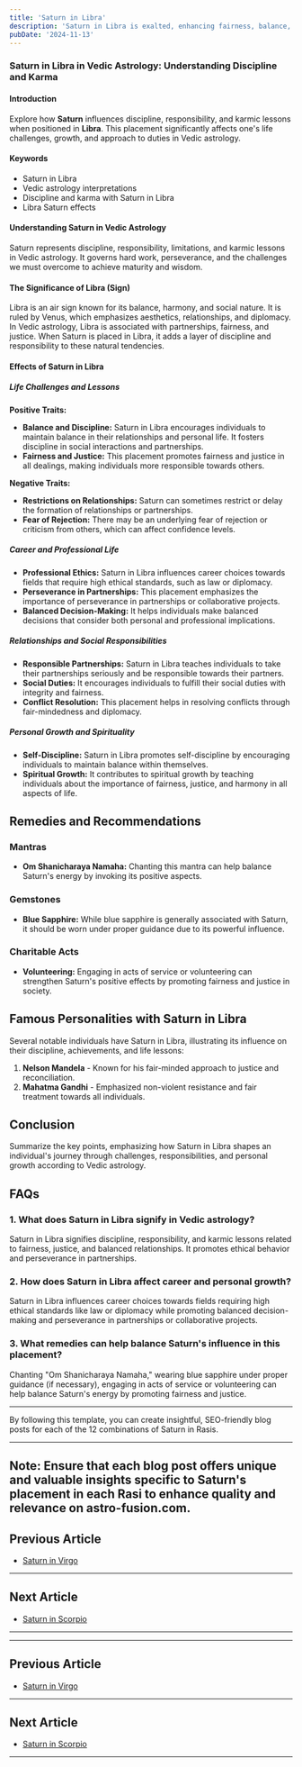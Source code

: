 ```yaml
---
title: 'Saturn in Libra'
description: 'Saturn in Libra is exalted, enhancing fairness, balance, and commitment. Individuals value justice, are responsible in relationships, and work towards harmony in partnerships.'
pubDate: '2024-11-13'
---
```


### Saturn in Libra in Vedic Astrology: Understanding Discipline and Karma

#### Introduction

Explore how **Saturn** influences discipline, responsibility, and karmic lessons when positioned in **Libra**. This placement significantly affects one's life challenges, growth, and approach to duties in Vedic astrology.

#### Keywords

- Saturn in Libra
- Vedic astrology interpretations
- Discipline and karma with Saturn in Libra
- Libra Saturn effects

#### Understanding Saturn in Vedic Astrology

Saturn represents discipline, responsibility, limitations, and karmic lessons in Vedic astrology. It governs hard work, perseverance, and the challenges we must overcome to achieve maturity and wisdom.

#### The Significance of Libra (Sign)

Libra is an air sign known for its balance, harmony, and social nature. It is ruled by Venus, which emphasizes aesthetics, relationships, and diplomacy. In Vedic astrology, Libra is associated with partnerships, fairness, and justice. When Saturn is placed in Libra, it adds a layer of discipline and responsibility to these natural tendencies.

#### Effects of Saturn in Libra

##### Life Challenges and Lessons

**Positive Traits:**
- **Balance and Discipline:** Saturn in Libra encourages individuals to maintain balance in their relationships and personal life. It fosters discipline in social interactions and partnerships.
- **Fairness and Justice:** This placement promotes fairness and justice in all dealings, making individuals more responsible towards others.

**Negative Traits:**
- **Restrictions on Relationships:** Saturn can sometimes restrict or delay the formation of relationships or partnerships.
- **Fear of Rejection:** There may be an underlying fear of rejection or criticism from others, which can affect confidence levels.

##### Career and Professional Life

- **Professional Ethics:** Saturn in Libra influences career choices towards fields that require high ethical standards, such as law or diplomacy.
- **Perseverance in Partnerships:** This placement emphasizes the importance of perseverance in partnerships or collaborative projects.
- **Balanced Decision-Making:** It helps individuals make balanced decisions that consider both personal and professional implications.

##### Relationships and Social Responsibilities

- **Responsible Partnerships:** Saturn in Libra teaches individuals to take their partnerships seriously and be responsible towards their partners.
- **Social Duties:** It encourages individuals to fulfill their social duties with integrity and fairness.
- **Conflict Resolution:** This placement helps in resolving conflicts through fair-mindedness and diplomacy.

##### Personal Growth and Spirituality

- **Self-Discipline:** Saturn in Libra promotes self-discipline by encouraging individuals to maintain balance within themselves.
- **Spiritual Growth:** It contributes to spiritual growth by teaching individuals about the importance of fairness, justice, and harmony in all aspects of life.

## Remedies and Recommendations

### Mantras

- **Om Shanicharaya Namaha:** Chanting this mantra can help balance Saturn's energy by invoking its positive aspects.

### Gemstones

- **Blue Sapphire:** While blue sapphire is generally associated with Saturn, it should be worn under proper guidance due to its powerful influence.

### Charitable Acts

- **Volunteering:** Engaging in acts of service or volunteering can strengthen Saturn's positive effects by promoting fairness and justice in society.

## Famous Personalities with Saturn in Libra

Several notable individuals have Saturn in Libra, illustrating its influence on their discipline, achievements, and life lessons:

1. **Nelson Mandela** - Known for his fair-minded approach to justice and reconciliation.
2. **Mahatma Gandhi** - Emphasized non-violent resistance and fair treatment towards all individuals.

## Conclusion

Summarize the key points, emphasizing how Saturn in Libra shapes an individual's journey through challenges, responsibilities, and personal growth according to Vedic astrology.

## FAQs

### 1. What does Saturn in Libra signify in Vedic astrology?

Saturn in Libra signifies discipline, responsibility, and karmic lessons related to fairness, justice, and balanced relationships. It promotes ethical behavior and perseverance in partnerships.

### 2. How does Saturn in Libra affect career and personal growth?

Saturn in Libra influences career choices towards fields requiring high ethical standards like law or diplomacy while promoting balanced decision-making and perseverance in partnerships or collaborative projects.

### 3. What remedies can help balance Saturn's influence in this placement?

Chanting "Om Shanicharaya Namaha," wearing blue sapphire under proper guidance (if necessary), engaging in acts of service or volunteering can help balance Saturn's energy by promoting fairness and justice.

---

By following this template, you can create insightful, SEO-friendly blog posts for each of the 12 combinations of Saturn in Rasis.


---

**Note:** Ensure that each blog post offers unique and valuable insights specific to Saturn's placement in each Rasi to enhance quality and relevance on **astro-fusion.com**.
---

## Previous Article
- [Saturn in Virgo](/blogs-md/0807_Saturn_in_Rashi/080706_Saturn_in_Virgo.mdx)

---

## Next Article
- [Saturn in Scorpio](/blogs-md/0807_Saturn_in_Rashi/080708_Saturn_in_Scorpio.mdx)

---
---

## Previous Article
- [Saturn in Virgo](080706_Saturn_in_Virgo.mdx)

---

## Next Article
- [Saturn in Scorpio](080708_Saturn_in_Scorpio.mdx)

---
